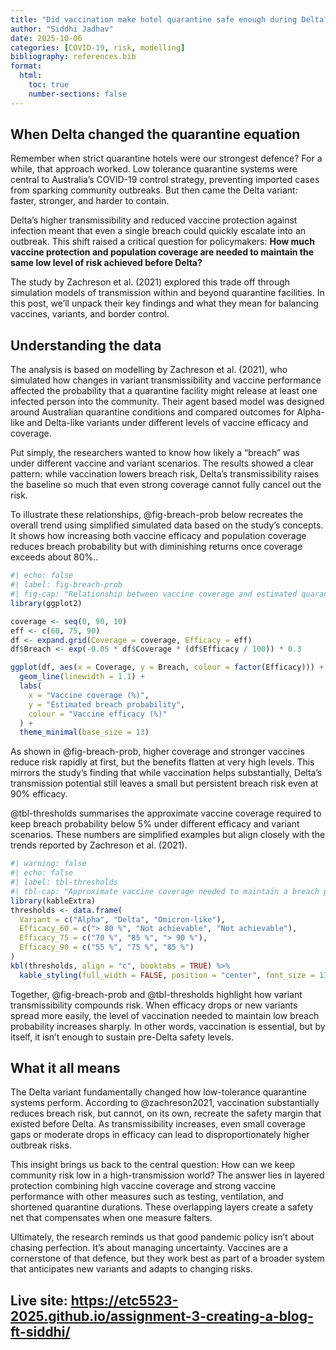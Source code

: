 ```yaml
---
title: "Did vaccination make hotel quarantine safe enough during Delta?"
author: "Siddhi Jadhav"
date: 2025-10-06
categories: [COVID-19, risk, modelling]
bibliography: references.bib
format:
  html:
    toc: true
    number-sections: false
---
```


## When Delta changed the quarantine equation

Remember when strict quarantine hotels were our strongest defence? For a while, that approach worked. Low tolerance quarantine systems were central to Australia’s COVID-19 control strategy, preventing imported cases from sparking community outbreaks. But then came the Delta variant: faster, stronger, and harder to contain.

Delta’s higher transmissibility and reduced vaccine protection against infection meant that even a single breach could quickly escalate into an outbreak. This shift raised a critical question for policymakers: **How much vaccine protection and population coverage are needed to maintain the same low level of risk achieved before Delta?**

The study by Zachreson et al. (2021) explored this trade off through simulation models of transmission within and beyond quarantine facilities. In this post, we’ll unpack their key findings and what they mean for balancing vaccines, variants, and border control.

## Understanding the data

The analysis is based on modelling by Zachreson et al. (2021), who simulated how changes in variant transmissibility and vaccine performance affected the probability that a quarantine facility might release at least one infected person into the community. Their agent based model was designed around Australian quarantine conditions and compared outcomes for Alpha-like and Delta-like variants under different levels of vaccine efficacy and coverage.

Put simply, the researchers wanted to know how likely a “breach” was under different vaccine and variant scenarios. The results showed a clear pattern: while vaccination lowers breach risk, Delta’s transmissibility raises the baseline so much that even strong coverage cannot fully cancel out the risk.

To illustrate these relationships, @fig-breach-prob below recreates the overall trend using simplified simulated data based on the study’s concepts. It shows how increasing both vaccine efficacy and population coverage reduces breach probability but with diminishing returns once coverage exceeds about 80%..

```r
#| echo: false
#| label: fig-breach-prob
#| fig-cap: "Relationship between vaccine coverage and estimated quarantine breach probability under varying efficacy assumptions."
library(ggplot2)

coverage <- seq(0, 90, 10)
eff <- c(60, 75, 90)
df <- expand.grid(Coverage = coverage, Efficacy = eff)
df$Breach <- exp(-0.05 * df$Coverage * (df$Efficacy / 100)) * 0.3

ggplot(df, aes(x = Coverage, y = Breach, colour = factor(Efficacy))) +
  geom_line(linewidth = 1.1) +
  labs(
    x = "Vaccine coverage (%)",
    y = "Estimated breach probability",
    colour = "Vaccine efficacy (%)"
  ) +
  theme_minimal(base_size = 13)
```

As shown in @fig-breach-prob, higher coverage and stronger vaccines reduce risk rapidly at first, but the benefits flatten at very high levels. This mirrors the study’s finding that while vaccination helps substantially, Delta’s transmission potential still leaves a small but persistent breach risk even at 90% efficacy.

@tbl-thresholds summarises the approximate vaccine coverage required to keep breach probability below 5% under different efficacy and variant scenarios. These numbers are simplified examples but align closely with the trends reported by Zachreson et al. (2021).

```r
#| warning: false
#| echo: false
#| label: tbl-thresholds
#| tbl-cap: "Approximate vaccine coverage needed to maintain a breach probability below 5 % under different efficacy and variant scenarios."
library(kableExtra)
thresholds <- data.frame(
  Variant = c("Alpha", "Delta", "Omicron-like"),
  Efficacy_60 = c("> 80 %", "Not achievable", "Not achievable"),
  Efficacy_75 = c("70 %", "85 %", "> 90 %"),
  Efficacy_90 = c("55 %", "75 %", "85 %")
)
kbl(thresholds, align = "c", booktabs = TRUE) %>%
  kable_styling(full_width = FALSE, position = "center", font_size = 13)
```

Together, @fig-breach-prob and @tbl-thresholds highlight how variant transmissibility compounds risk. When efficacy drops or new variants spread more easily, the level of vaccination needed to maintain low breach probability increases sharply. In other words, vaccination is essential, but by itself, it isn’t enough to sustain pre-Delta safety levels.

## What it all means

The Delta variant fundamentally changed how low-tolerance quarantine systems perform. According to @zachreson2021, vaccination substantially reduces breach risk, but cannot, on its own, recreate the safety margin that existed before Delta. As transmissibility increases, even small coverage gaps or moderate drops in efficacy can lead to disproportionately higher outbreak risks.

This insight brings us back to the central question: How can we keep community risk low in a high-transmission world?
The answer lies in layered protection combining high vaccine coverage and strong vaccine performance with other measures such as testing, ventilation, and shortened quarantine durations. These overlapping layers create a safety net that compensates when one measure falters.

Ultimately, the research reminds us that good pandemic policy isn’t about chasing perfection. It’s about managing uncertainty. Vaccines are a cornerstone of that defence, but they work best as part of a broader system that anticipates new variants and adapts to changing risks.

## Live site: [https://etc5523-2025.github.io/assignment-3-creating-a-blog-ft-siddhi/](https://etc5523-2025.github.io/assignment-3-creating-a-blog-ft-siddhi/)
